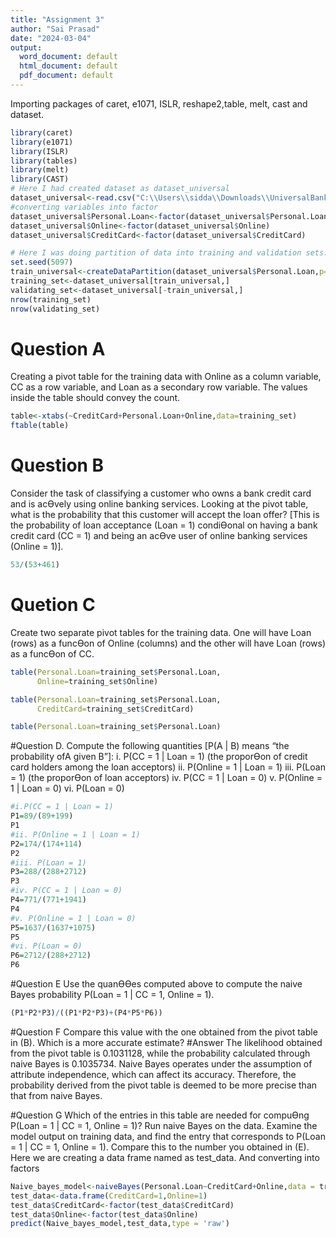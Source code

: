 ---
title: "Assignment 3"
author: "Sai Prasad"
date: "2024-03-04"
output:
  word_document: default
  html_document: default
  pdf_document: default
---
Importing packages of caret, e1071, ISLR, reshape2,table, melt, cast and dataset. 
```{r}
library(caret)
library(e1071)
library(ISLR)
library(tables)
library(melt)
library(CAST)
# Here I had created dataset as dataset_universal  
dataset_universal<-read.csv("C:\\Users\\sidda\\Downloads\\UniversalBank (1).csv")
#converting variables into factor
dataset_universal$Personal.Loan<-factor(dataset_universal$Personal.Loan)
dataset_universal$Online<-factor(dataset_universal$Online)
dataset_universal$CreditCard<-factor(dataset_universal$CreditCard)

# Here I was doing partition of data into training and validation sets.  And named as training_set and vaslidating_set 
set.seed(5097)
train_universal<-createDataPartition(dataset_universal$Personal.Loan,p=0.6,list = FALSE)
training_set<-dataset_universal[train_universal,]
validating_set<-dataset_universal[-train_universal,]
nrow(training_set)
nrow(validating_set)
```
# Question A
Creating  a pivot table for the training data with Online as a column variable, CC as a row variable, and Loan
as a secondary row variable. The values inside the table should convey the count. 

```{r}
table<-xtabs(~CreditCard+Personal.Loan+Online,data=training_set)
ftable(table)

```
# Question B
Consider the task of classifying a customer who owns a bank credit card and is acƟvely using online
banking services. Looking at the pivot table, what is the probability that this customer will accept the loan
offer? [This is the probability of loan acceptance (Loan = 1) condiƟonal on having a bank credit card (CC =
1) and being an acƟve user of online banking services (Online
= 1)].

```{r}
53/(53+461)
```
# Quetion C 
Create two separate pivot tables for the training data. One will have Loan (rows) as a funcƟon of Online
(columns) and the other will have Loan (rows) as a funcƟon of CC. 
```{r}
table(Personal.Loan=training_set$Personal.Loan,
      Online=training_set$Online)
```
```{r}
table(Personal.Loan=training_set$Personal.Loan,
      CreditCard=training_set$CreditCard)
```
```{r}
table(Personal.Loan=training_set$Personal.Loan)
```
#Question D.
Compute the following quantities 
[P(A | B) means “the probability ofA given B”]:
i. P(CC = 1 | Loan = 1) (the proporƟon of credit card holders among the loan acceptors)
ii. P(Online = 1 | Loan = 1)
iii. P(Loan = 1) (the proporƟon of loan acceptors)
iv. P(CC = 1 | Loan = 0)
v. P(Online = 1 | Loan = 0)
vi. P(Loan = 0)
```{r}
#i.P(CC = 1 | Loan = 1)
P1=89/(89+199)
P1
#ii. P(Online = 1 | Loan = 1)  
P2=174/(174+114)
P2
#iii. P(Loan = 1) 
P3=288/(288+2712)
P3
#iv. P(CC = 1 | Loan = 0) 
P4=771/(771+1941)
P4
#v. P(Online = 1 | Loan = 0) 
P5=1637/(1637+1075)
P5
#vi. P(Loan = 0) 
P6=2712/(288+2712)
P6
```

#Question E
Use the quanƟƟes computed above to compute the naive Bayes probability P(Loan = 1 | CC = 1, Online = 1).
```{r}
 
(P1*P2*P3)/((P1*P2*P3)+(P4*P5*P6))

```

#Question F
Compare this value with the one obtained from the pivot table in (B). Which is a more accurate estimate?
#Answer
       The likelihood obtained from the pivot table is 0.1031128, while the probability calculated through naive Bayes is 0.1035734. Naive Bayes operates under the assumption of attribute independence, which can affect its accuracy. Therefore, the probability derived from the pivot table is deemed to be more precise than that from naive Bayes.


#Question G
Which of the entries in this table are needed for compuƟng P(Loan = 1 | CC = 1, Online = 1)? Run naive
Bayes on the data. Examine the model output on training data, and find the entry that corresponds to
P(Loan = 1 | CC = 1, Online = 1). Compare this to the number you obtained in (E).
Here we are creating a data frame named as test_data. And converting into factors

```{r}
Naive_bayes_model<-naiveBayes(Personal.Loan~CreditCard+Online,data = training_set)
test_data<-data.frame(CreditCard=1,Online=1)
test_data$CreditCard<-factor(test_data$CreditCard)
test_data$Online<-factor(test_data$Online)
predict(Naive_bayes_model,test_data,type = 'raw')
```



